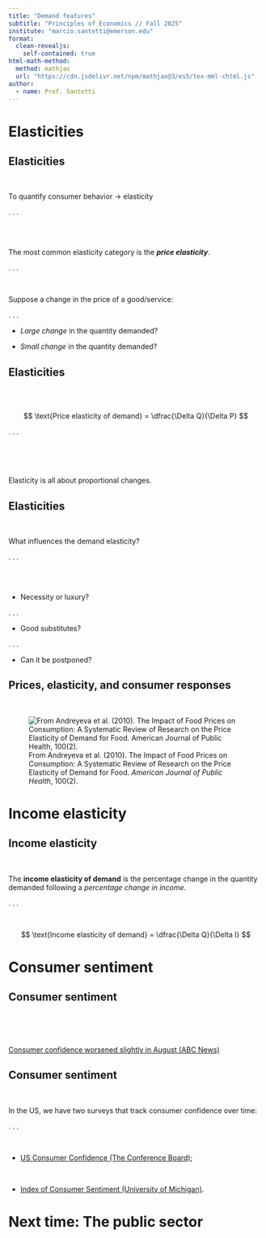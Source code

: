 ```yaml
---
title: "Demand features"
subtitle: "Principles of Economics // Fall 2025"
institute: "marcio.santetti@emerson.edu"
format: 
  clean-revealjs:
    self-contained: true
html-math-method:
  method: mathjax
  url: "https://cdn.jsdelivr.net/npm/mathjax@3/es5/tex-mml-chtml.js"
author:
  - name: Prof. Santetti
---
```

  
# Elasticities {background-color="#62259D"}


## Elasticities 

<br>

To [quantify]{.hi-green} consumer behavior &rarr; [elasticity]{.note}

. . .


<br><br>

The most common elasticity category is the ***price elasticity***. 


. . .

<br>


Suppose a [change in the price]{.note} of a good/service:

. . .

- *Large change* in the quantity demanded?

- *Small change* in the quantity demanded?


## Elasticities 

<br><br>

$$
\text{Price elasticity of demand} = \dfrac{\Delta Q}{\Delta P}
$$

. . .

<br><br><br>

Elasticity is all about [proportional changes]{.hi-purple}.


## Elasticities 

<br>

[What influences the demand elasticity?]{.note}

. . .

<br><br>

- [Necessity]{.hi-orange} or [luxury]{.hi-green}?

. . .

- Good [substitutes]{.hi-slate}?

. . .

- Can it be [postponed]{.hi}?


## Prices, elasticity, and consumer responses

<br>



![From Andreyeva et al. (2010). The Impact of Food Prices on Consumption: A Systematic Review of Research on the Price Elasticity of Demand for Food. *American Journal of Public Health*, 100(2).](elast.png)



# Income elasticity {background-color="#62259D"}



## Income elasticity 

<br>


The **income elasticity of demand** is the percentage change in the quantity demanded following a *percentage change in income.* 

. . .

<br>



$$
\text{Income elasticity of demand} = \dfrac{\Delta Q}{\Delta I}
$$


# Consumer sentiment {background-color="#62259D"}




## Consumer sentiment

<br><br><br>

[[Consumer confidence worsened slightly in August (ABC News)]{.link}](https://abcnews.go.com/Business/consumer-confidence-worsened-slightly-august/story?id=124985684)


## Consumer sentiment

<br>


In the US, we have two [surveys]{.hi} that [track consumer confidence]{.note} over time:

. . .


<br>


- [[US Consumer Confidence (The Conference Board)]{.link}](https://www.conference-board.org/topics/consumer-confidence/);


<br>



- [[Index of Consumer Sentiment (University of Michigan)]{.link}](https://data.sca.isr.umich.edu/).


# Next time: The public sector {background-color="#62259D"}